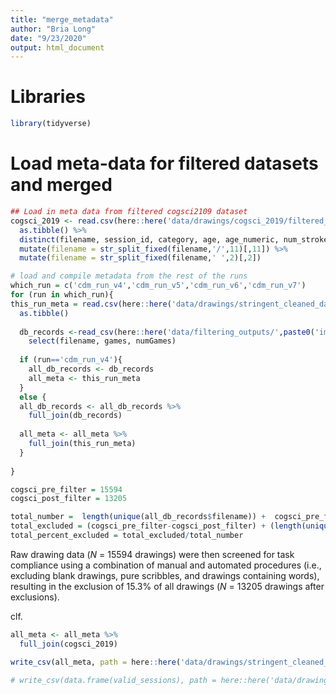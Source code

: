 ```yaml
---
title: "merge_metadata"
author: "Bria Long"
date: "9/23/2020"
output: html_document
---
```



# Libraries
```r
library(tidyverse)
```

# Load meta-data for filtered datasets and merged
```r
## Load in meta data from filtered cogsci2109 dataset
cogsci_2019 <- read.csv(here::here('data/drawings/cogsci_2019/filtered_dataset_descriptives/cdm_descriptives_nov19_filtered.csv')) %>%
  as.tibble() %>%
  distinct(filename, session_id, category, age, age_numeric, num_strokes, draw_duration_new, draw_duration_old, mean_intensity) %>%
  mutate(filename = str_split_fixed(filename,'/',11)[,11]) %>%
  mutate(filename = str_split_fixed(filename,' ',2)[,2])

# load and compile metadata from the rest of the runs
which_run = c('cdm_run_v4','cdm_run_v5','cdm_run_v6','cdm_run_v7')
for (run in which_run){
this_run_meta = read.csv(here::here('data/drawings/stringent_cleaned_dataset_meta', paste0(run, '_cleaned.csv'))) %>%
  as.tibble() 
  
  db_records <-read_csv(here::here('data/filtering_outputs/',paste0('images_checked_', run,'.csv'))) %>%
    select(filename, games, numGames)
  
  if (run=='cdm_run_v4'){
    all_db_records <- db_records
    all_meta <- this_run_meta
  }
  else {
  all_db_records <- all_db_records %>%
    full_join(db_records)
  
  all_meta <- all_meta %>%
    full_join(this_run_meta)
  }
  
}
```

```r
cogsci_pre_filter = 15594
cogsci_post_filter = 13205

total_number =  length(unique(all_db_records$filename)) +  cogsci_pre_filter
total_excluded = (cogsci_pre_filter-cogsci_post_filter) + (length(unique(all_db_records$filename))  - length(unique(all_meta$filename)))
total_percent_excluded = total_excluded/total_number
```
Raw drawing data ($N$ = 15594 drawings) were then screened for task compliance using a combination of manual and automated procedures (i.e., excluding blank drawings, pure scribbles, and drawings containing words), resulting in the exclusion of 15.3% of all drawings ($N$ = 13205 drawings after exclusions).

clf.

```r
all_meta <- all_meta %>%
  full_join(cogsci_2019)

write_csv(all_meta, path = here::here('data/drawings/stringent_cleaned_dataset_meta', paste0('all_object_metadata_cleaned.csv')))
```


```r

# write_csv(data.frame(valid_sessions), path = here::here('data/drawings/stringent_cleaned_dataset_meta', paste0('valid_sessions.csv')))
```





